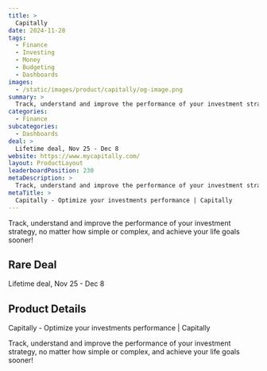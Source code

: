 ```yaml
---
title: >
  Capitally
date: 2024-11-28
tags:
  - Finance
  - Investing
  - Money
  - Budgeting
  - Dashboards
images:
  - /static/images/product/capitally/og-image.png
summary: >
  Track, understand and improve the performance of your investment strategy, no matter how simple or complex, and achieve your life goals sooner!
categories:
  - Finance
subcategories:
  - Dashboards
deal: >
  Lifetime deal, Nov 25 - Dec 8
website: https://www.mycapitally.com/
layout: ProductLayout
leaderboardPosition: 230
metaDescription: >
  Track, understand and improve the performance of your investment strategy, no matter how simple or complex, and achieve your life goals sooner!
metaTitle: >
  Capitally - Optimize your investments performance | Capitally
---
```

Track, understand and improve the performance of your investment strategy, no matter how simple or complex, and achieve your life goals sooner!

## Rare Deal

Lifetime deal, Nov 25 - Dec 8

## Product Details

Capitally - Optimize your investments performance | Capitally

Track, understand and improve the performance of your investment strategy, no matter how simple or complex, and achieve your life goals sooner!
